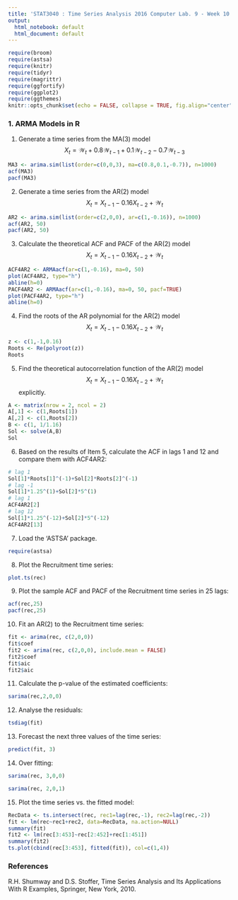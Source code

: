 ```yaml
---
title: 'STAT3040 : Time Series Analysis 2016 Computer Lab. 9 - Week 10'
output:
  html_notebook: default
  html_document: default
---
```


```r
require(broom)
require(astsa)
require(knitr)
require(tidyr)
require(magrittr)
require(ggfortify)
require(ggplot2)
require(ggthemes)
knitr::opts_chunk$set(echo = FALSE, collapse = TRUE, fig.align="center")
```

### 1.  ARMA Models in R

1.  Generate a time series from the MA(3) model
$$
X_t=\mathcal{W}_t + 0.8\mathcal{W}_{t-1} + 0.1\mathcal{W}_{t-2} - 0.7\mathcal{W}_{t-3} 
$$
```r
MA3 <- arima.sim(list(order=c(0,0,3), ma=c(0.8,0.1,-0.7)), n=1000)
acf(MA3)
pacf(MA3)
```
2.  Generate a time series from the AR(2) model
$$
X_t=X_{t-1} - 0.16 X_{t-2} + \mathcal{W}_{t} 
$$
```r
AR2 <- arima.sim(list(order=c(2,0,0), ar=c(1,-0.16)), n=1000)
acf(AR2, 50)
pacf(AR2, 50)
```

3.  Calculate the theoretical ACF and PACF of the AR(2) model
$$
X_t=X_{t-1} - 0.16 X_{t-2} + \mathcal{W}_{t} 
$$
```r
ACF4AR2 <- ARMAacf(ar=c(1,-0.16), ma=0, 50)
plot(ACF4AR2, type="h")
abline(h=0)
PACF4AR2 <- ARMAacf(ar=c(1,-0.16), ma=0, 50, pacf=TRUE)
plot(PACF4AR2, type="h")
abline(h=0)
```

4.  Find the roots of the AR polynomial for the AR(2) model
$$
X_t=X_{t-1} - 0.16 X_{t-2} + \mathcal{W}_{t} 
$$
```r
z <- c(1,-1,0.16)
Roots <- Re(polyroot(z))
Roots
```

5.  Find the theoretical autocorrelation function of the AR(2) model
$$
X_t=X_{t-1} - 0.16 X_{t-2} + \mathcal{W}_{t} 
$$
explicitly.
```r
A <- matrix(nrow = 2, ncol = 2)
A[,1] <- c(1,Roots[1])
A[,2] <- c(1,Roots[2])
B <- c(1, 1/1.16)
Sol <- solve(A,B)
Sol
```

6. Based on the results of Item 5, calculate  the ACF in lags 1 and 12 and  compare them  with ACF4AR2:

```r
# lag 1
Sol[1]*Roots[1]^(-1)+Sol[2]*Roots[2]^(-1)
# lag -1
Sol[1]*1.25^(1)+Sol[2]*5^(1)
# lag 1
ACF4AR2[2]
# lag 12
Sol[1]*1.25^(-12)+Sol[2]*5^(-12)
ACF4AR2[13]
```

7.  Load the 'ASTSA' package.
```r
require(astsa)  
```

8.  Plot the Recruitment time series:
```r
plot.ts(rec)
```

9.  Plot the sample ACF and PACF of the Recruitment time series in 25 lags:
```r
acf(rec,25)
pacf(rec,25)
```

10.  Fit an AR(2) to the Recruitment time series:
```r
fit <- arima(rec, c(2,0,0))
fit$coef
fit2 <- arima(rec, c(2,0,0), include.mean = FALSE)
fit2$coef
fit$aic
fit2$aic
```

11.  Calculate the p-value of the estimated coefficients:
```r
sarima(rec,2,0,0)
```

12.  Analyse the residuals:
```r
tsdiag(fit)
```

13.  Forecast the next three values of the time series:
```r
predict(fit, 3)
```

14.  Over fitting:

```r
sarima(rec, 3,0,0)
```
```r
sarima(rec, 2,0,1)
```

15.  Plot the time series vs. the fitted model:
```r
RecData <- ts.intersect(rec, rec1=lag(rec,-1), rec2=lag(rec,-2))
fit <- lm(rec~rec1+rec2, data=RecData, na.action=NULL)
summary(fit)
fit2 <- lm(rec[3:453]~rec[2:452]+rec[1:451])
summary(fit2)
ts.plot(cbind(rec[3:453], fitted(fit)), col=c(1,4))
```



### References
R.H. Shumway and D.S. Stoffer,
Time Series Analysis and Its Applications With R Examples, Springer, New York, 2010.
